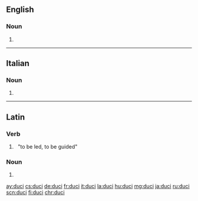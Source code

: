 ==English==

===Noun===
{{head|en|noun plural form}}

# {{plural of|duce|lang=en}}

----

==Italian==

===Noun===
{{head|it|noun plural form|g=m}}

# {{plural of|duce|lang=it}}

----

==Latin==

===Verb===
{{la-verb-form|dūcī}}

# {{inflection of|dūcō||pres|pasv|inf|lang=la}}&nbsp;&nbsp;"to be led, to be guided"

===Noun===
{{la-noun-form|ducī}}

# {{inflection of|dux||dat|s|lang=la}}

[[ay:duci]]
[[cs:duci]]
[[de:duci]]
[[fr:duci]]
[[it:duci]]
[[la:duci]]
[[hu:duci]]
[[mg:duci]]
[[ja:duci]]
[[ru:duci]]
[[scn:duci]]
[[fi:duci]]
[[chr:duci]]